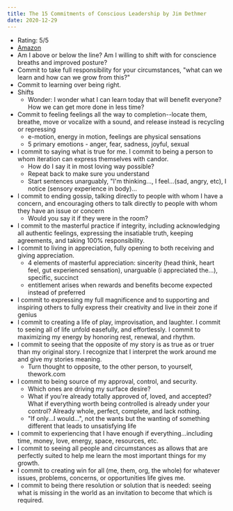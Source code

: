 ```yaml
---
title: The 15 Commitments of Conscious Leadership by Jim Dethmer
date: 2020-12-29
---
```


- Rating: 5/5
- [Amazon](https://amzn.to/3aY2ECs)
- Am I above or below the line? Am I willing to shift with for conscience breaths and improved posture?
- Commit to take full responsibility for your circumstances, "what can we learn and how can we grow from this?"
- Commit to learning over being right.
- Shifts
  - Wonder: I wonder what I can learn today that will benefit everyone? How we can get more done in less time?
- Commit to feeling feelings all the way to completion--locate them, breathe, move or vocalize with a sound, and release instead is recycling or repressing
  - e-motion, energy in motion, feelings are physical sensations
  - 5 primary emotions - anger, fear, sadness, joyful, sexual
- I commit to saying what is true for me. I commit to being a person to whom iteration can express themselves with candor.
  - How do I say it in most loving way possible?
  - Repeat back to make sure you understand
  - Start sentences unarguably, "I'm thinking..., I feel...(sad, angry, etc), I notice (sensory experience in body)...
- I commit to ending gossip, talking directly to people with whom I have a concern, and encouraging others to talk directly to people with whom they have an issue or concern
  - Would you say it if they were in the room?
- I commit to the masterful practice if integrity, including acknowledging all authentic feelings, expressing the insatiable truth, keeping agreements, and taking 100% responsibility.
- I commit to living in appreciation, fully opening to both receiving and giving appreciation.
  - 4 elements of masterful appreciation: sincerity (head think, heart feel, gut experienced sensation), unarguable (i appreciated the...), specific, succinct
  - entitlement arises when rewards and benefits become expected instead of preferred
- I commit to expressing my full magnificence and to supporting and inspiring others to fully express their creativity and live in their zone if genius
- I commit to creating a life of play, improvisation, and laughter. I commit to seeing all of life unfold easefully, and effortlessly. I commit to maximizing my energy by honoring rest, renewal, and rhythm.
- I commit to seeing that the opposite of my story is as true as or truer than my original story. I recognize that I interpret the work around me and give my stories meaning.
  - Turn thought to opposite, to the other person, to yourself, thework.com
- I commit to being source of my approval, control, and security.
  - Which ones are driving my surface desire?
  - What if you're already totally approved of, loved, and accepted? What if everything worth being controlled is already under your control? Already whole, perfect, complete, and lack nothing.
  - "If only...I would...", not the wants but the wanting of something different that leads to unsatisfying life
- I commit to experiencing that I have enough if everything...including time, money, love, energy, space, resources, etc.
- I commit to seeing all people and circumstances as allows that are perfectly suited to help me learn the most important things for my growth.
- I commit to creating win for all (me, them, org, the whole) for whatever issues, problems, concerns, or opportunities life gives me.
- I commit to being there resolution or solution that is needed: seeing what is missing in the world as an invitation to become that which is required.
